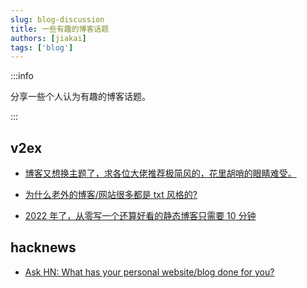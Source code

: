 ```yaml
---
slug: blog-discussion
title: 一些有趣的博客话题
authors: [jiakai]
tags: ['blog']
---
```


:::info

分享一些个人认为有趣的博客话题。

:::


## v2ex

- [博客又想换主题了，求各位大佬推荐极简风的，花里胡哨的眼睛难受。](https://www.v2ex.com/t/921010)

- [为什么老外的博客/网站很多都是 txt 风格的?](https://v2ex.com/t/851940)

- [2022 年了，从零写一个还算好看的静态博客只需要 10 分钟](https://www.v2ex.com/t/846441)


## hacknews

- [Ask HN: What has your personal website/blog done for you?](https://news.ycombinator.com/item?id=35164819)